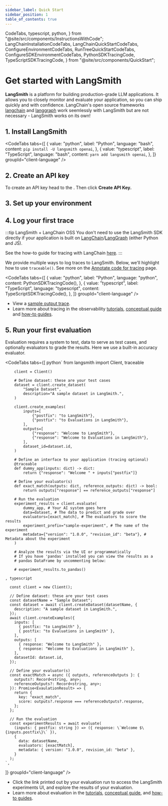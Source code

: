 ```yaml
---
sidebar_label: Quick Start
sidebar_position: 1
table_of_contents: true
---
```


  CodeTabs,
  typescript,
  python,
} from "@site/src/components/InstructionsWithCode";
  LangChainInstallationCodeTabs,
  LangChainQuickStartCodeTabs,
  ConfigureEnvironmentCodeTabs,
  RunTreeQuickStartCodeTabs,
  ConfigureSDKEnvironmentCodeTabs,
  PythonSDKTracingCode,
  TypeScriptSDKTracingCode,
} from "@site/src/components/QuickStart";

# Get started with LangSmith

**LangSmith** is a platform for building production-grade LLM applications.
It allows you to closely monitor and evaluate your application, so you can ship quickly and with confidence.
LangChain's open source frameworks [langchain](https://python.langchain.com) and [langgraph](https://langchain-ai.github.io/langgraph/) work seemlessly with LangSmith but are not necessary - LangSmith works on its own!

## 1. Install LangSmith

<CodeTabs
  tabs={[
    {
      value: "python",
      label: "Python",
      language: "bash",
      content: `pip install -U langsmith openai`,
    },
    {
      value: "typescript",
      label: "TypeScript",
      language: "bash",
      content: `yarn add langsmith openai`,
    },
  ]}
  groupId="client-language"
/>

## 2. Create an API key

To create an API key head to the <RegionalUrl text='Settings page' suffix='/settings' />. Then click **Create API Key.**

## 3. Set up your environment

<ConfigureSDKEnvironmentCodeTabs />

## 4. Log your first trace

:::tip LangSmith + LangChain OSS
You don't need to use the LangSmith SDK directly if your application is built on [LangChain](https://python.langchain.com)/[LangGraph](https://langchain-ai.github.io/langgraph/) (either Python and JS).

See the how-to guide for tracing with LangChain [here](./observability/how_to_guides/tracing/trace_with_langchain).
:::

We provide multiple ways to log traces to LangSmith. Below, we'll highlight
how to use `traceable()`. See more on the [Annotate code for tracing](./observability/how_to_guides/tracing/annotate_code) page.

<CodeTabs
  tabs={[
    {
      value: "python",
      label: "Python",
      language: "python",
      content: PythonSDKTracingCode(),
    },
    {
      value: "typescript",
      label: "TypeScript",
      language: "typescript",
      content: TypeScriptSDKTracingCode(),
    },
  ]}
  groupId="client-language"
/>

- View a [sample output trace](https://smith.langchain.com/public/b37ca9b1-60cd-4a2a-817e-3c4e4443fdc0/r).
- Learn more about tracing in the observability [tutorials](./observability/tutorials), [conceptual guide](./observability/concepts) and [how-to guides](./observability/how_to_guides/index.md).

## 5. Run your first evaluation

Evaluation requires a system to test, data to serve as test cases, and optionally evaluators to grade the results. Here we use a built-in accuracy evaluator.

<CodeTabs
  tabs={[
    python`
        from langsmith import Client, traceable

        client = Client()

        # Define dataset: these are your test cases
        dataset = client.create_dataset(
            "Sample Dataset",
            description="A sample dataset in LangSmith.",
        )

        client.create_examples(
            inputs=[
                {"postfix": "to LangSmith"},
                {"postfix": "to Evaluations in LangSmith"},
            ],
            outputs=[
                {"response": "Welcome to LangSmith"},
                {"response": "Welcome to Evaluations in LangSmith"},
            ],
            dataset_id=dataset.id,
        )

        # Define an interface to your application (tracing optional)
        @traceable
        def dummy_app(inputs: dict) -> dict:
            return {"response": "Welcome " + inputs["postfix"]}

        # Define your evaluator(s)
        def exact_match(outputs: dict, reference_outputs: dict) -> bool:
            return outputs["response"] == reference_outputs["response"]

        # Run the evaluation
        experiment_results = client.evaluate(
            dummy_app, # Your AI system goes here
            data=dataset, # The data to predict and grade over
            evaluators=[exact_match], # The evaluators to score the results
            experiment_prefix="sample-experiment", # The name of the experiment
            metadata={"version": "1.0.0", "revision_id": "beta"}, # Metadata about the experiment
        )

        # Analyze the results via the UI or programmatically
        # If you have 'pandas' installed you can view the results as a
        # pandas DataFrame by uncommenting below:

        # experiment_results.to_pandas()

`,
    typescript`

      const client = new Client();

      // Define dataset: these are your test cases
      const datasetName = "Sample Dataset";
      const dataset = await client.createDataset(datasetName, {
        description: "A sample dataset in LangSmith.",
      });
      await client.createExamples({
        inputs: [
          { postfix: "to LangSmith" },
          { postfix: "to Evaluations in LangSmith" },
        ],
        outputs: [
          { response: "Welcome to LangSmith" },
          { response: "Welcome to Evaluations in LangSmith" },
        ],
        datasetId: dataset.id,
      });

      // Define your evaluator(s)
      const exactMatch = async ({ outputs, referenceOutputs }: {
        outputs?: Record<string, any>;
        referenceOutputs?: Record<string, any>;
      }): Promise<EvaulationResult> => {
        return {
          key: "exact_match",
          score: outputs?.response === referenceOutputs?.response,
        };
      };

      // Run the evaluation
      const experimentResults = await evaluate(
        (inputs: { postfix: string }) => ({ response: \`Welcome $\{inputs.postfix\}\` }),
        {
          data: datasetName,
          evaluators: [exactMatch],
          metadata: { version: "1.0.0", revision_id: "beta" },
        }
      );
    `,

]}
groupId="client-language"
/>

- Click the link printed out by your evaluation run to access the LangSmith experiments UI,
  and explore the results of your evaluation.
- Learn more about evaluation in the [tutorials](./evaluation/tutorials), [conceptual guide](./evaluation/concepts), and [how-to guides](./evaluation/how_to_guides/index.md).
